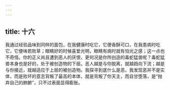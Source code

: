 ```yaml
---
---
---
```

title: 十六
---

我通过经验品味到同样的面包，在我健康时吃它，它便香酥可口，在我患病时吃它，它便味若败草；眼睛好的时候喜爱光明，眼睛有病时就有怕光之感；这一点也不奇怪。你的正义尚且遭到恶人的厌恨，更何况是你所创造的毒蛇猛兽呢？毒蛇猛兽本身也是好的，处于被创造物的下层。恶人越是与你脱离，就越趋向下流；越是与你接近，就越适应于上层的被创造物。我探寻到底什么是恶，我发现恶并不是实体，而是败坏的意志背叛了最高的本体，就是背叛了你天主，而自甘堕落，是“抛弃自己的肺腑”，只不过表面显得膨胀。